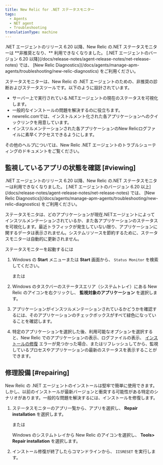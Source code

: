 ```yaml
---
title: New Relic for .NET ステータスモニター
tags:
  - Agents
  - NET agent
  - Troubleshooting
translationType: machine
---
```


<Callout variant="important">
  .NET エージェントのリリース 6.20 以降、New Relic の.NET ステータスモニターは **非推奨となり、** 利用できなくなりました。 [.NET エージェントのバージョン 6.20 以降](/docs/release-notes/agent-release-notes/net-release-notes) では、 [New Relic Diagnostics](/docs/agents/manage-apm-agents/troubleshooting/new-relic-diagnostics) をご利用ください。
</Callout>

ステータスモニターは、New Relic の .NET エージェントのための、非推奨の診断およびステータスツールです。以下のように設計されています。

* サーバー上で実行されている.NETエージェントの現在のステータスを可視化します。
* 一般的なインストールの問題を解決するのに役立ちます。
* newrelic.comでは、インストルメント化された各アプリケーションへのクイックリンクを用意しています。
* インスツルメンテーションされた各アプリケーションのNew Relicログファイルに素早くアクセスできるようにします。

その他のヘルプについては、New Relic .NET エージェントのトラブルシューティングのドキュメントをご覧ください。

## 監視しているアプリの状態を確認 [#viewing]

<Callout variant="important">
  .NET エージェントのリリース 6.20 以降、New Relic の.NET ステータスモニターは利用できなくなりました。 [.NET エージェントのバージョン 6.20 以上](/docs/release-notes/agent-release-notes/net-release-notes) では、 [New Relic Diagnostics](/docs/agents/manage-apm-agents/troubleshooting/new-relic-diagnostics) をご利用ください。
</Callout>

ステータスモニタは、どのアプリケーションが現在.NETエージェントによってインスツルメンテーションされているか、また各アプリケーションのステータスを可視化します。最近トラフィックが発生していない限り、アプリケーションに関するデータは表示されません。システムリソースを節約するために、ステータスモニターは自動的に更新されません。

ステータスモニターを起動するには

1. Windows の **Start** メニューまたは **Start** 画面から、 `Status Monitor` を検索してください。

   または

2. Windows のタスクバーのステータスエリア（システムトレイ）にある New Relic のアイコンを右クリックし、 **監視対象のアプリケーション** を選択します。

3. アプリケーションがインスツルメンテーションされているかどうかを確認するには、そのアプリケーションのチェックボックスがすべて緑色になっていることを確認します。

4. 特定のアプリケーションを選択した後、利用可能なオプションを選択すると、New Relic でのアプリケーションの表示、ログファイルの表示、 [インストールの修復](#repairing) エラーが見つかった場合、またはリフレッシュしてから、監視しているプロセスやアプリケーションの最新のステータスを表示することができます。

## 修理設備 [#repairing]

New Relic の .NET エージェントのインストールは堅牢で簡単に使用できます。しかし、以前のインストールが最新バージョンと衝突する可能性がある特定のシナリオがあります。一般的な問題を解決するには、インストールを修復します。

1. ステータスモニターのアプリ一覧から、アプリを選択し、 **Repair installation** を選択します。

   または

   Windows のシステムトレイから New Relic のアイコンを選択し、 **Tools> Repair installation** を選択します。

2. インストール修復が終了したらコマンドラインから、 `IISRESET` を実行します。